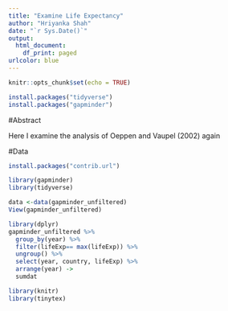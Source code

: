 ```yaml
---
title: "Examine Life Expectancy"
author: "Hriyanka Shah"
date: "`r Sys.Date()`"
output:
  html_document:
    df_print: paged
urlcolor: blue
---
```


```r
knitr::opts_chunk$set(echo = TRUE)
```

```r
install.packages("tidyverse")
install.packages("gapminder")
```
 #Abstract
 
 Here I examine the analysis of Oeppen and Vaupel (2002)
 again
 
 #Data
 
```r
install.packages("contrib.url")
```
 
 
```r
library(gapminder)
library(tidyverse)
```
 
 
```r
data <-data(gapminder_unfiltered)
View(gapminder_unfiltered)
```
 
```r
library(dplyr)
gapminder_unfiltered %>%
  group_by(year) %>%
  filter(lifeExp== max(lifeExp)) %>%
  ungroup() %>%
  select(year, country, lifeExp) %>%
  arrange(year) -> 
  sumdat 
```

```r
library(knitr)
library(tinytex)
```
